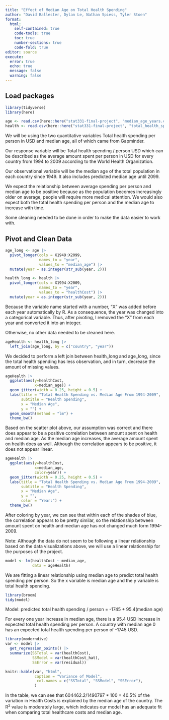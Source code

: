 ```yaml
---
title: "Effect of Median Age on Total Health Spending"
author: "David Ballester, Dylan Le, Nathan Spiess, Tyler Stoen"
format: 
  html:
    self-contained: true
    code-tools: true
    toc: true
    number-sections: true
    code-fold: true
editor: source
execute: 
  error: true
  echo: true
  message: false
  warning: false
---
```


## Load packages
```r
library(tidyverse)
library(here)
```

```r
age <- read.csv(here::here("stat331-final-project", "median_age_years.csv"))
health <- read.csv(here::here("stat331-final-project", "total_health_spending_per_person_us.csv"))
```
We will be using the two quantitative variables Total health spending per person in USD and median age, all of which came from Gapminder.

Our response variable will be Total health spending / person USD which can be described as the average amount spent per person in USD for every country from 1994 to 2009 according to the World Health Organization.

Our observational variable will be the median age of the total population in each country since 1949. It also includes predicted median age until 2099.

We expect the relationship between average spending per person and median age to be positive because as the population becomes increasingly older on average, people will require more medical attention. We would also expect both the total health spending per person and the median age to increase with time.


Some cleaning needed to be done in order to make the data easier to work with.

## Pivot and Clean Data
```r
age_long <- age |>
  pivot_longer(cols = X1949:X2099,
               names_to = "year",
               values_to = "median_age") |>
  mutate(year = as.integer(str_sub(year, 2)))

health_long <- health |>
  pivot_longer(cols = X1994:X2009,
               names_to = "year",
               values_to = "healthCost") |>
  mutate(year = as.integer(str_sub(year, 2)))
```
Because the variable name started with a number, "X" was added before each year automatically by R. As a consequence, the year was changed into a categorical variable. Thus, after pivoting, I removed the "X" from each year and converted it into an integer.

Otherwise, no other data needed to be cleaned here.

```r
ageHealth <- health_long |>
  left_join(age_long, by = c("country", "year"))
```
We decided to perform a left join between health_long and age_long, since the total health spending has less observation, and in turn, decrease the amount of missing values.

```r
ageHealth |>
  ggplot(aes(y=healthCost,
             x=median_age)) +
  geom_jitter(width = 0.25, height = 0.5) +
  labs(title = "Total Health Spending vs. Median Age From 1994-2009",
       subtitle = "Health Spending",
       x = "Median Age",
       y = "") +
  geom_smooth(method = "lm") +
  theme_bw()
```
Based on the scatter plot above, our assumption was correct and there does appear to be a positive correlation between amount spent on health and median age. As the median age increases, the average amount spent on health does as well. Although the correlation appears to be positive, it does not appear linear.

```r
ageHealth |>
  ggplot(aes(y=healthCost,
             x=median_age,
             color=year)) +
  geom_jitter(width = 0.25, height = 0.5) + 
  labs(title = "Total Health Spending vs. Median Age From 1994-2009",
       subtitle = "Health Spending",
       x = "Median Age",
       y = "",
       color = "Year:") +
  theme_bw()
```
After coloring by year, we can see that within each of the shades of blue, the correlation appears to be pretty similar, so the relationship between amount spent on health and median age has not changed much form 1994-2009. 

Note: Although the data do not seem to be following a linear relationship based on the data visualizations above, we will use a linear relationship for the purposes of the project.

```r
model <- lm(healthCost ~ median_age,
            data = ageHealth)

```
We are fitting a linear relationship using median age to predict total health spending per person. So the x variable is median age and the y variable is total health spending.


```r
library(broom)
tidy(model)
```
Model:
predicted total health spending / person = -1745 + 95.4(median age)

For every one year increase in median age, there is a 95.4 USD increase in expected total health spending per person. A country with median age 0 has an expected total health spending per person of -1745 USD.

```r
library(moderndive)
var <- model |>
  get_regression_points() |>
  summarize(SSTotal = var(healthCost),
            SSModel = var(healthCost_hat),
            SSError = var(residual))

knitr::kable(var, "html",
             caption = "Variance of Model",
              col.names = c("SSTotal", "SSModel", "SSError"),
             )
```
In the table, we can see that 604462.2/1490797 * 100 = 40.5% of the variation in Health Costs is explained by the median age of the country. The R^2^ value is moderately large, which indicates our model has an adequate fit when comparing total healthcare costs and median age.
